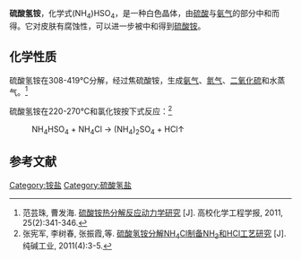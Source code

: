 {{Chembox
| ImageFile = Sample_of_ammonium_bisulfate.jpg
| ImageSize =
| IUPACName = 硫酸氢铵
| OtherNames =
| Section1 = {{Chembox Identifiers
|   CASNo = 7803-63-6
|    CASNo_Ref = {{cascite|correct|CAS}}
|   PubChem = 16211166 
|   RTECS = WS990000
  }}
| Section2 = {{Chembox Properties
|   Formula = (NH<sub>4</sub>)HSO<sub>4</sub>
|   MolarMass = 115.11
|   Appearance = 白色固体
|   Density = 1.78 g/cm<sup>3</sup>
|   MeltingPtC = 147
|   BoilingPt =
|   Solubility = 易溶
|   SolubleOther = 溶于[[甲醇|甲醇]]，不溶于[[丙酮|丙酮]]
  }}
| Section3 = {{Chembox Hazards
|   EUIndex = 未列出
|   ExternalMSDS = [http://msds.chem.ox.ac.uk/AM/ammonium_bisulfate.html External MSDS]
|   FlashPt =
|   Autoignition =
|   NFPA-H = 3 | NFPA-F = 0 | NFPA-R = 0
  }}
| Section8 = {{Chembox Related
|   OtherAnions = [[硫代硫酸铵|硫代硫酸铵]]<br/>[[亚硫酸铵|亚硫酸铵]]<br/>[[硫酸铵|硫酸铵]]<br/>[[过硫酸铵|过硫酸铵]]
|   OtherCations = [[硫酸氢钠|硫酸氢钠]]<br/>[[硫酸氢钾|硫酸氢钾]]
|   OtherCpds = 
  }}
}}
'''硫酸氢铵'''，化学式(NH<sub>4</sub>)HSO<sub>4</sub>，是一种白色晶体，由[[硫酸|硫酸]]与[[氨气|氨气]]的部分中和而得。它对皮肤有腐蚀性，可以进一步被中和得到[[硫酸铵|硫酸铵]]。

==化学性质==
硫酸氢铵在308-419°C分解，经过焦硫酸铵，生成[[氨气|氨气]]、[[氮气|氮气]]、[[二氧化硫|二氧化硫]]和水蒸气。<ref>范芸珠, 曹发海. [http://www.ixueshu.com/document/a7f5dd792da5b614318947a18e7f9386.html 硫酸铵热分解反应动力学研究] {{Wayback|url=http://www.ixueshu.com/document/a7f5dd792da5b614318947a18e7f9386.html |date=20180310201006 }}[J]. 高校化学工程学报, 2011, 25(2):341-346.</ref>

硫酸氢铵在220-270°C和氯化铵按下式反应：<ref>张宪军, 李树春, 张振霞,等. [http://www.ixueshu.com/document/7974b74dd4c85fd8318947a18e7f9386.html 硫酸氢铵分解NH<sub>4</sub>Cl制备NH<sub>3</sub>和HCl工艺研究] {{Wayback|url=http://www.ixueshu.com/document/7974b74dd4c85fd8318947a18e7f9386.html |date=20180310201106 }}[J]. 纯碱工业, 2011(4):3-5.</ref>

: NH<sub>4</sub>HSO<sub>4</sub> + NH<sub>4</sub>Cl → (NH<sub>4</sub>)<sub>2</sub>SO<sub>4</sub> + HCl↑

==参考文献==
{{reflist}}

{{铵盐}}
{{硫酸盐}}

[[Category:铵盐|Category:铵盐]]
[[Category:硫酸氢盐|Category:硫酸氢盐]]

{{inorganic-compound-stub}}